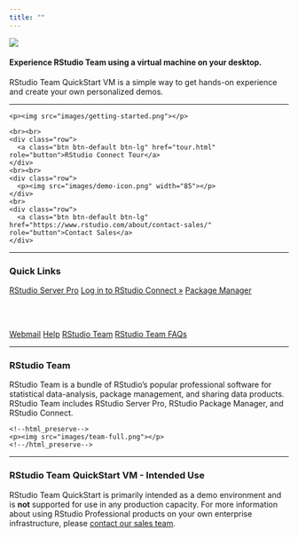 ```yaml
---
title: ""
---
```


<!--html_preserve-->
<script>
$(function () {
  $('[data-toggle="tooltip"]').tooltip({container: 'body'})
})
</script>
<!--/html_preserve-->

<!--html_preserve-->

<p><img src="images/quickstart-banner.png"></p>

<h4>Experience RStudio Team using a virtual machine on your desktop.</h4> 
<p>RStudio Team QuickStart VM is a simple way to get hands-on experience and create your own personalized demos.</p>


<hr>

<div class="row">
  <div class="col-md-9">
    <p><img src="images/getting-started.png"></p>
  </div>
  <div class="col-md-3">
    <br><br>
    <div class="row">
      <a class="btn btn-default btn-lg" href="tour.html" role="button">RStudio Connect Tour</a>
    </div>
    <br><br>
    <div class="row">
      <p><img src="images/demo-icon.png" width="85"></p>
    </div>
    <br>
    <div class="row">
      <a class="btn btn-default btn-lg" href="https://www.rstudio.com/about/contact-sales/" role="button">Contact Sales</a>
    </div>
  </div>
</div>

<hr>
<!--/html_preserve-->

### Quick Links

<!--html_preserve-->

<div class="btn-group btn-group-justified" role="group">
<a class="btn btn-default btn-lg" href="rstudio/" target="_blank" role="button" data-toggle="tooltip" data-placement="bottom" title="Default Username: rstudio Default Password: rstudio">RStudio Server Pro</a>
  <a class="btn btn-primary btn-lg" href="rsconnect/" target="_blank" role="button" data-toggle="tooltip" data-placement="bottom" title="Default Username: rstudio Default Password: rstudio">Log in to RStudio Connect &raquo;</a>
  <a class="btn btn-default btn-lg" href="packages/" target="_blank" role="button">Package Manager</a>
</div>

<br><br>

<div class="btn-group btn-group-justified" role="group">
  <a class="btn btn-default" href="webmail/" target="_blank" role="button">Webmail</a>
  <a class="btn btn-default" href="help.html" role="button">Help</a>
  <a class="btn btn-default" href="http://www.rstudio.com/products/team" role="button">RStudio Team</a>
  <a class="btn btn-default" href="https://support.rstudio.com/hc/en-us/articles/360022407754" role="button">RStudio Team FAQs</a>
</div>

<!--/html_preserve-->

<hr>


### RStudio Team

RStudio Team is a bundle of RStudio’s popular professional software for statistical data-analysis, package management, and sharing data products. RStudio Team includes RStudio Server Pro, RStudio Package Manager, and RStudio Connect. 

<div class="row">
  <div class="col-md-2">
  </div>
  <div class="col-md-8">
    <!--html_preserve-->
    <p><img src="images/team-full.png"></p>
    <!--/html_preserve-->
  </div>
  <div class="col-md-2">
  </div>
</div>

<hr>

### RStudio Team QuickStart VM - Intended Use

RStudio Team QuickStart is primarily intended as a demo environment and is **not** supported for use in any production capacity. For more information about using RStudio Professional products on your own enterprise infrastructure, please [contact our sales team](https://www.rstudio.com/about/contact-sales/).

